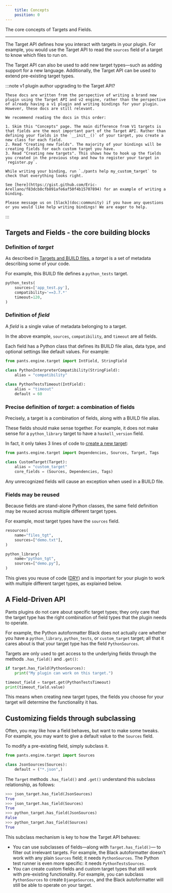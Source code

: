 ```yaml
---
    title: Concepts
    position: 0
---
```



The core concepts of Targets and Fields.

---

The Target API defines how you interact with targets in your plugin. For example, you would use the Target API to read the `sources` field of a target to know which files to run on.

The Target API can also be used to add new target types—such as adding support for a new language. Additionally, the Target API can be used to extend pre-existing target types.

:::note v1 plugin author upgrading to the Target API?

```
These docs are written from the perspective of writing a brand new plugin using the Target API and v2 engine, rather than the perspective of already having a v1 plugin and writing bindings for your plugin. However, these docs are still relevant.

We recommend reading the docs in this order:

1. Skim this "Concepts" page. The main difference from V1 targets is that fields are the most important part of the Target API. Rather than defining your fields in the `__init__()` of your target, you create a new class for each field.
2. Read "Creating new fields". The majority of your bindings will be creating fields for each custom target you have.
3. Read "Creating new targets". This shows how to hook up the fields you created in the previous step and how to register your target in `register.py`. 

While writing your binding, run `./pants help my_custom_target` to check that everything looks right.

See [here](https://gist.github.com/Eric-Arellano/f83dcb8cfb891afe6af50f4b15707894) for an example of writing a binding.

Please message us on [Slack](doc:community) if you have any questions or you would like help writing bindings! We are eager to help.

```

:::


## Targets and Fields - the core building blocks
### Definition of _target_

As described in [Targets and BUILD files](doc:targets), a _target_ is a set of metadata describing some of your code.

For example, this BUILD file defines a `python_tests` target.
```python title="title="BUILD""
python_tests(
    sources=['app_test.py'],
    compatibility='==3.7.*'
    timeout=120,
)
```

### Definition of _field_

A _field_ is a single value of metadata belonging to a target.

In the above example, `sources`, `compatibility`, and `timeout` are all fields.

Each field has a Python class that defines its BUILD file alias, data type, and optional settings like default values. For example:
```python title="title="example_fields.py""
from pants.engine.target import IntField, StringField

class PythonInterpreterCompatibility(StringField):
    alias = "compatibility"
    
class PythonTestsTimeout(IntField):
    alias = "timeout"
    default = 60

```

### Precise definition of _target_: a combination of fields

Precisely, a target is a combination of fields, along with a BUILD file alias.

These fields should make sense together. For example, it does not make sense for a `python_library` target to have a `haskell_version` field.

In fact, it only takes 3 lines of code to [create a new target](doc:target-api-new-targets):
```python title="title="plugin_target_type.py""
from pants.engine.target import Dependencies, Sources, Target, Tags

class CustomTarget(Target):
    alias = "custom_target"
    core_fields = (Sources, Dependencies, Tags)
```

Any unrecognized fields will cause an exception when used in a BUILD file.

### Fields may be reused

Because fields are stand-alone Python classes, the same field definition may be reused across multiple different target types.

For example, most target types have the `sources` field.
```python title="title="BUILD""
resources(
    name="files_tgt",
    sources=["demo.txt"],
)

python_library(
    name="python_tgt",
    sources=["demo.py"],
)
```

This gives you reuse of code ([DRY](https://en.wikipedia.org/wiki/Don't_repeat_yourself)) and is important for your plugin to work with multiple different target types, as explained below.
## A Field-Driven API
Pants plugins do not care about specific target types; they only care that the target type has the right combination of field types that the plugin needs to operate.

For example, the Python autoformatter Black does not actually care whether you have a `python_library`, `python_tests`, or `custom_target` target; all that it cares about is that your target type has the field `PythonSources`. 

Targets are only used to get access to the underlying fields through the methods `.has_field()` and `.get()`:

```python
if target.has_field(PythonSources):
    print("My plugin can work on this target.")

timeout_field = target.get(PythonTestsTimeout)
print(timeout_field.value)
```

This means when creating new target types, the fields you choose for your target will determine the functionality it has.
## Customizing fields through subclassing
Often, you may like how a field behaves, but want to make some tweaks. For example, you may want to give a default value to the `Sources` field.

To modify a pre-existing field, simply subclass it.

```python
from pants.engine.target import Sources

class JsonSources(Sources):
    default = ("*.json",)
```

The `Target` methods `.has_field()` and `.get()` understand this subclass relationship, as follows:

```python
>>> json_target.has_field(JsonSources)
True
>>> json_target.has_field(Sources)
True
>>> python_target.has_field(JsonSources)
False
>>> python_target.has_field(Sources)
True
```

This subclass mechanism is key to how the Target API behaves:

* You can use subclasses of fields—along with `Target.has_field()`— to filter out irrelevant targets. For example, the Black autoformatter doesn't work with any plain `Sources` field; it needs `PythonSources`. The Python test runner is even more specific: it needs `PythonTestsSources`.
* You can create custom fields and custom target types that still work with pre-existing functionality. For example, you can subclass `PythonSources` to create `DjangoSources`, and the Black autoformatter will still be able to operate on your target.